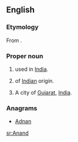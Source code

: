 {{wikipedia}}
==English==

===Etymology===
From {{etyl|sa}} {{term|आनन्द|tr=ānanda||joy, delight, pleasure}}.

===Proper noun===
{{en-proper noun}}

# {{given name|male|from=Sanskrit}} used in [[India]].
# {{surname|from=India|dot=}} of [[Indian]] origin.
# A city of [[Gujarat]], [[India]].

===Anagrams===
* [[Adnan#English|Adnan]]

[[sr:Anand]]